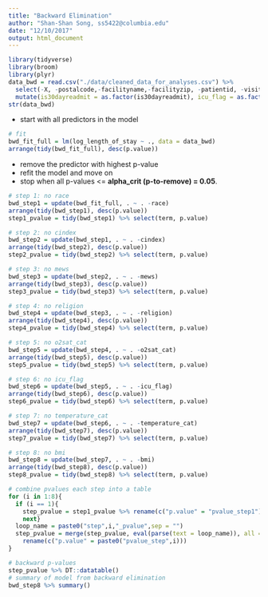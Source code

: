 ```yaml
---
title: "Backward Elimination"
author: "Shan-Shan Song, ss5422@columbia.edu"
date: "12/10/2017"
output: html_document
---
```


```r
library(tidyverse)
library(broom)
library(plyr)
data_bwd = read.csv("./data/cleaned_data_for_analyses.csv") %>% 
  select(-X, -postalcode,-facilityname,-facilityzip, -patientid, -visitid, -date) %>% 
  mutate(is30dayreadmit = as.factor(is30dayreadmit), icu_flag = as.factor(icu_flag))
str(data_bwd)
```

- start with all predictors in the model

```r
# fit
bwd_fit_full = lm(log_length_of_stay ~ ., data = data_bwd)
arrange(tidy(bwd_fit_full), desc(p.value))
```

- remove the predictor with highest p-value
- refit the model and move on
- stop when all p-values <= **alpha_crit (p-to-remove) = 0.05**.

```r
# step 1: no race
bwd_step1 = update(bwd_fit_full, . ~ . -race)
arrange(tidy(bwd_step1), desc(p.value))
step1_pvalue = tidy(bwd_step1) %>% select(term, p.value)

# step 2: no cindex
bwd_step2 = update(bwd_step1, . ~ . -cindex)
arrange(tidy(bwd_step2), desc(p.value))
step2_pvalue = tidy(bwd_step2) %>% select(term, p.value)

# step 3: no mews
bwd_step3 = update(bwd_step2, . ~ . -mews)
arrange(tidy(bwd_step3), desc(p.value))
step3_pvalue = tidy(bwd_step3) %>% select(term, p.value)

# step 4: no religion
bwd_step4 = update(bwd_step3, . ~ . -religion)
arrange(tidy(bwd_step4), desc(p.value))
step4_pvalue = tidy(bwd_step4) %>% select(term, p.value)

# step 5: no o2sat_cat
bwd_step5 = update(bwd_step4, . ~ . -o2sat_cat)
arrange(tidy(bwd_step5), desc(p.value))
step5_pvalue = tidy(bwd_step5) %>% select(term, p.value)

# step 6: no icu_flag
bwd_step6 = update(bwd_step5, . ~ . -icu_flag)
arrange(tidy(bwd_step6), desc(p.value))
step6_pvalue = tidy(bwd_step6) %>% select(term, p.value)

# step 7: no temperature_cat
bwd_step7 = update(bwd_step6, . ~ . -temperature_cat)
arrange(tidy(bwd_step7), desc(p.value))
step7_pvalue = tidy(bwd_step7) %>% select(term, p.value)

# step 8: no bmi
bwd_step8 = update(bwd_step7, . ~ . -bmi)
arrange(tidy(bwd_step8), desc(p.value))
step8_pvalue = tidy(bwd_step8) %>% select(term, p.value)

# combine pvalues each step into a table
for (i in 1:8){
  if (i == 1){
    step_pvalue = step1_pvalue %>% rename(c("p.value" = "pvalue_step1"))
    next}
  loop_name = paste0("step",i,"_pvalue",sep = "")
  step_pvalue = merge(step_pvalue, eval(parse(text = loop_name)), all = TRUE, by = "term") %>% 
    rename(c("p.value" = paste0("pvalue_step",i)))
}
```

```r
# backward p-values
step_pvalue %>% DT::datatable()
# summary of model from backward elimination
bwd_step8 %>% summary()
```
